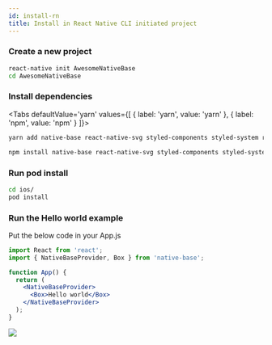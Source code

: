 ```yaml
---
id: install-rn
title: Install in React Native CLI initiated project
---
```



### Create a new project

```bash
react-native init AwesomeNativeBase
cd AwesomeNativeBase
```

### Install dependencies

<Tabs
defaultValue='yarn'
values={[
{ label: 'yarn', value: 'yarn' },
{ label: 'npm', value: 'npm' }
]}>

<TabItem value="yarn">

```bash
yarn add native-base react-native-svg styled-components styled-system react-native-safe-area-context
```

</TabItem>

<TabItem value="npm">

```bash
npm install native-base react-native-svg styled-components styled-system react-native-safe-area-context
```

</TabItem>

</Tabs>

### Run pod install

```bash
cd ios/
pod install
```

### Run the Hello world example

Put the below code in your App.js

```jsx
import React from 'react';
import { NativeBaseProvider, Box } from 'native-base';

function App() {
  return (
    <NativeBaseProvider>
      <Box>Hello world</Box>
    </NativeBaseProvider>
  );
}
```

<div style={{ textAlign: 'center' }}>
  <img src="/img/minion.gif" />
</div>

<div className="tailwind">
  <div className="mt-4 mb-8">
    <div className="row pl-0 ml-0">
      <TileLink
        title="Customize NativeBaseProvider"
        url="setup-provider"
        description="NativeBaseProvider provides theme throughout your application"
        className="bg-blueGray-600 mt-2"
      />
      <TileLink
        title="Theme"
        url="default-theme"
        description="Read more about the default NativeBase theme and how to override it"
        className="bg-blueGray-600  mt-2"
      />
    </div>
    <div className="row mt-2 pl-0 ml-0">
      <TileLink
        title="Utility props"
        url="utility-props"
        description="Shorthands of commonly used styling props which maps with the provided theme"
        className="bg-blueGray-600"
      />
    </div>
  </div>
</div>
